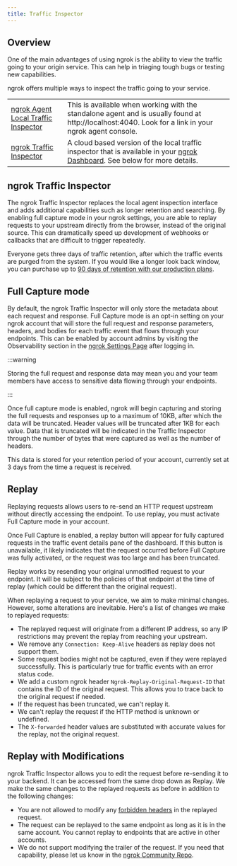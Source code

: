 ```yaml
---
title: Traffic Inspector
---
```



## Overview

One of the main advantages of using ngrok is the ability to view the traffic going
to your origin service. This can help in triaging tough bugs or testing new capabilities.

ngrok offers multiple ways to inspect the traffic going to your service.

|                                                                         |                                                                                                                                                                                            |
| ----------------------------------------------------------------------- | ------------------------------------------------------------------------------------------------------------------------------------------------------------------------------------------ |
| [ngrok Agent Local Traffic Inspector](/agent/web-inspection-interface/) | This is available when working with the standalone agent and is usually found at http://localhost:4040. Look for a link in your ngrok agent console.                                       |
| [ngrok Traffic Inspector](#ngrok-traffic-inspector)                     | A cloud based version of the local traffic inspector that is available in your [ngrok Dashboard](https://dashboard.ngrok.com/observability/traffic-inspector). See below for more details. |

## ngrok Traffic Inspector

The ngrok Traffic Inspector replaces the local agent inspection interface and adds additional capabilities such as longer retention and searching.
By enabling full capture mode in your ngrok settings, you are able to replay requests to your upstream directly from the browser, instead of the original source.
This can dramatically speed up development of webhooks or callbacks that are difficult to trigger repeatedly.

Everyone gets three days of traffic retention, after which the traffic events are purged from the system. If you would like a longer look back window, you can purchase up to [90 days of retention with our production plans](https://ngrok.com/pricing).

## Full Capture mode

By default, the ngrok Traffic Inspector will only store the metadata about each request and response. Full Capture mode is an opt-in setting on your ngrok account that will store the full request and response parameters, headers, and bodies for each traffic event that flows through your endpoints.
This can be enabled by account admins by visiting the Observability section in the [ngrok Settings Page](https://dashboard.ngrok.com/settings#observability) after logging in.

:::warning

Storing the full request and response data may mean you and your team members have access to sensitive data flowing through your endpoints.

:::

Once full capture mode is enabled, ngrok will begin capturing and storing the full requests and responses up to a maximum of 10KB, after which the data will be truncated. Header values will be truncated after 1KB for each value.
Data that is truncated will be indicated in the Traffic Inspector through the number of bytes that were captured as well as the number of headers.

This data is stored for your retention period of your account, currently set at 3 days from the time a request is received.

## Replay

Replaying requests allows users to re-send an HTTP request upstream without directly accessing the endpoint. To use replay, you must activate Full Capture mode in your account.

Once Full Capture is enabled, a replay button will appear for fully captured requests in the traffic event details pane of the dashboard. If this button is unavailable, it likely indicates that the request occurred before Full Capture was fully activated, or the request was too large and has been truncated.

Replay works by resending your original unmodified request to your endpoint. It will be subject to the policies of that endpoint at the time of replay (which could be different than the original request).

When replaying a request to your service, we aim to make minimal changes. However, some alterations are inevitable. Here's a list of changes we make to replayed requests:

- The replayed request will originate from a different IP address, so any IP restrictions may prevent the replay from reaching your upstream.
- We remove any `Connection: Keep-Alive` headers as replay does not support them.
- Some request bodies might not be captured, even if they were replayed successfully. This is particularly true for traffic events with an error status code.
- We add a custom ngrok header `Ngrok-Replay-Original-Request-ID` that contains the ID of the original request. This allows you to trace back to the original request if needed.
- If the request has been truncated, we can't replay it.
- We can't replay the request if the HTTP method is unknown or undefined.
- The `X-forwarded` header values are substituted with accurate values for the replay, not the original request.

## Replay with Modifications

ngrok Traffic Inspector allows you to edit the request before re-sending it to your backend. It can be accessed from the same drop down as Replay. We make the same changes to the replayed requests as before in addition to the following changes:

- You are not allowed to modify any [forbidden headers](https://developer.mozilla.org/en-US/docs/Glossary/Forbidden_header_name) in the replayed request.
- The request can be replayed to the same endpoint as long as it is in the same account. You cannot replay to endpoints that are active in other accounts.
- We do not support modifying the trailer of the request. If you need that capability, please let us know in the [ngrok Community Repo](https://github.com/ngrok/ngrok).
